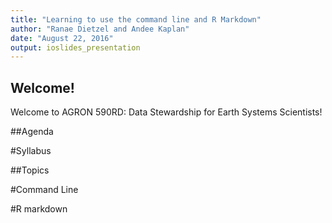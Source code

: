 ```yaml
---
title: "Learning to use the command line and R Markdown"
author: "Ranae Dietzel and Andee Kaplan"
date: "August 22, 2016"
output: ioslides_presentation
---
```


## Welcome!

Welcome to AGRON 590RD: Data Stewardship for Earth Systems Scientists!

##Agenda

#Syllabus

##Topics

#Command Line

#R markdown